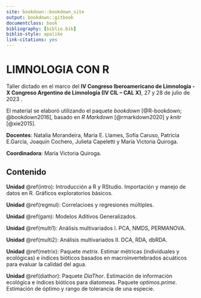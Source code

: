 --- 
site: bookdown::bookdown_site
output: bookdown::gitbook
documentclass: book
bibliography: [biblio.bib]
biblio-style: apalike
link-citations: yes
---

# LIMNOLOGIA CON R {-}

Taller dictado en el marco del **IV Congreso Iberoamericano de Limnología - X Congreso Argentino de Limnología (IV CIL – CAL X)**, 27 y 28 de julio de 2023 .

El material se elaboró utilizando el paquete _bookdown_ [@R-bookdown; @bookdown2016], basado en _R Markdown_ [@rmarkdown2020] y _knitr_ [@xie2015].

**Docentes**: Natalia Morandeira, María E. Llames, Sofía Caruso, Patricia E.García, Joaquín Cochero, Julieta Capeletti y María Victoria Quiroga.

**Coordinadora**: María Victoria Quiroga.

## Contenido

**Unidad** \@ref(intro): Introducción a R y RStudio. Importación y manejo de datos en R. Gráficos exploratorios básicos.

**Unidad** \@ref(regmul): Correlacioes y regresiones múltiples.

**Unidad** \@ref(gam): Modelos Aditivos Generalizados.

**Unidad** \@ref(multi1): Análisis multivariados I. PCA, NMDS, PERMANOVA.

**Unidad** \@ref(multi2): Análisis multivariados II. DCA, RDA, dbRDA.

**Unidad** \@ref(metrix): Paquete _metrix_. Estimar métricas (individuales y ecológicas) e índices bióticos basados en macroinvertebrados acuáticos para evaluar la calidad del agua.

**Unidad** \@ref(diathor): Paquete _DiaThor_. Estimación de información ecológica e índices bióticos para diatomeas. Paquete _optimos.prime_. Estimación de óptimo y rango de tolerancia de una especie.
